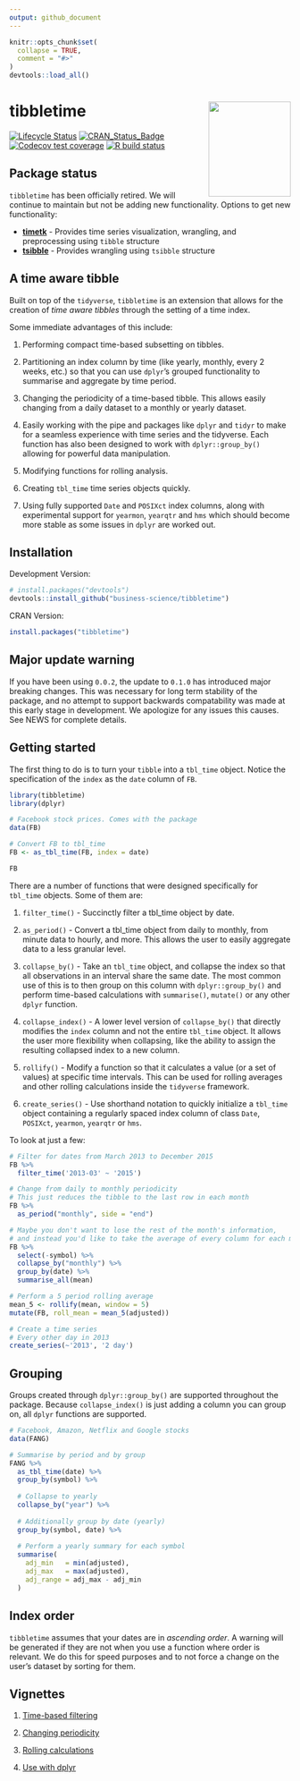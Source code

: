 ```yaml
---
output: github_document
---
```


<!-- README.md is generated from README.Rmd. Please edit that file -->

```r
knitr::opts_chunk$set(
  collapse = TRUE,
  comment = "#>"
)
devtools::load_all()
```

# tibbletime <img src="man/figures/tibbletime-logo.png" width="147" height="170" align="right" />

<!-- badges: start -->
[![Lifecycle Status](https://img.shields.io/badge/lifecycle-retired-orange.svg)](https://www.tidyverse.org/lifecycle/)
[![CRAN_Status_Badge](http://www.r-pkg.org/badges/version/tibbletime)](https://cran.r-project.org/package=tibbletime)
[![Codecov test coverage](https://codecov.io/gh/business-science/tibbletime/branch/master/graph/badge.svg)](https://codecov.io/gh/business-science/tibbletime?branch=master)
[![R build status](https://github.com/business-science/tibbletime/workflows/R-CMD-check/badge.svg)](https://github.com/business-science/tibbletime/actions)
<!-- badges: end -->

## Package status

`tibbletime` has been officially retired. We will continue to maintain but not be adding new functionality. Options to get new functionality:

- [__timetk__](https://business-science.github.io/timetk/index.html) - Provides time series visualization, wrangling, and preprocessing using `tibble` structure
- [__tsibble__](https://github.com/tidyverts/tsibble) - Provides wrangling using `tsibble` structure

## A time aware tibble

Built on top of the `tidyverse`, `tibbletime` is an extension
that allows for the creation of _time aware tibbles_ through the setting of 
a time index. 

Some immediate advantages of this include: 

1) Performing compact time-based subsetting on tibbles.

2) Partitioning an index column by time (like
yearly, monthly, every 2 weeks, etc.) so that you can use `dplyr`'s grouped
functionality to summarise and aggregate by time period.

3) Changing the periodicity of a time-based tibble. This allows easily changing 
from a daily dataset to a monthly or yearly dataset.

4) Easily working with the pipe and packages like `dplyr` and `tidyr` to make for a 
seamless experience with time series and the tidyverse. Each function has also 
been designed to work with `dplyr::group_by()` allowing for powerful data manipulation.

5) Modifying functions for rolling analysis.

6) Creating `tbl_time` time series objects quickly.

7) Using fully supported `Date` and `POSIXct` index columns, along with experimental 
support for `yearmon`, `yearqtr` and `hms` which should become more stable
as some issues in `dplyr` are worked out.

## Installation

Development Version:

``` r
# install.packages("devtools")
devtools::install_github("business-science/tibbletime")
```

CRAN Version: 

```r
install.packages("tibbletime")
```

## Major update warning

If you have been using `0.0.2`, the update to `0.1.0` has introduced 
major breaking changes. This was necessary for long term stability of the package,
and no attempt to support backwards compatability was made at this early 
stage in development. We apologize for any issues this causes.
See NEWS for complete details.

## Getting started

The first thing to do is to turn your `tibble` into a `tbl_time` object.
Notice the specification of the `index` as the `date` column of `FB`.

```r
library(tibbletime)
library(dplyr)

# Facebook stock prices. Comes with the package
data(FB)

# Convert FB to tbl_time
FB <- as_tbl_time(FB, index = date)

FB
```

There are a number of functions that were designed specifically for `tbl_time`
objects. Some of them are:

1) `filter_time()` - Succinctly filter a tbl_time object by date.

2) `as_period()` - Convert a tbl_time object from daily to monthly, 
from minute data to hourly, and more. This allows the user to easily 
aggregate data to a less granular level.

3) `collapse_by()` - Take an `tbl_time` object, and collapse the index so that all
observations in an interval share the same date. The most common use of this
is to then group on this column with `dplyr::group_by()` and perform 
time-based calculations with `summarise()`, `mutate()` or any other `dplyr`
function.

3) `collapse_index()` - A lower level version of `collapse_by()` that directly
modifies the `index` column and not the entire `tbl_time` object. It allows the
user more flexibility when collapsing, like the ability to assign the resulting
collapsed index to a new column.

5) `rollify()` - Modify a function so that it calculates a value 
(or a set of values) at specific time intervals. This can be used for rolling
averages and other rolling calculations inside the `tidyverse` framework.

6) `create_series()` - Use shorthand notation to quickly 
initialize a `tbl_time` object containing a regularly spaced index column 
of class `Date`, `POSIXct`, `yearmon`, `yearqtr` or `hms`.

To look at just a few:

```r
# Filter for dates from March 2013 to December 2015
FB %>% 
  filter_time('2013-03' ~ '2015')

# Change from daily to monthly periodicity
# This just reduces the tibble to the last row in each month
FB %>% 
  as_period("monthly", side = "end")

# Maybe you don't want to lose the rest of the month's information,
# and instead you'd like to take the average of every column for each month
FB %>%
  select(-symbol) %>%
  collapse_by("monthly") %>%
  group_by(date) %>%
  summarise_all(mean)

# Perform a 5 period rolling average
mean_5 <- rollify(mean, window = 5)
mutate(FB, roll_mean = mean_5(adjusted))

# Create a time series
# Every other day in 2013
create_series(~'2013', '2 day')
```

## Grouping

Groups created through `dplyr::group_by()` are supported throughout the package.
Because `collapse_index()` is just adding a column you can group on, all
`dplyr` functions are supported.

```r
# Facebook, Amazon, Netflix and Google stocks
data(FANG)

# Summarise by period and by group
FANG %>% 
  as_tbl_time(date) %>%
  group_by(symbol) %>%
  
  # Collapse to yearly
  collapse_by("year") %>%
  
  # Additionally group by date (yearly)
  group_by(symbol, date) %>%
  
  # Perform a yearly summary for each symbol
  summarise(
    adj_min   = min(adjusted),
    adj_max   = max(adjusted),
    adj_range = adj_max - adj_min
  )
```

## Index order

`tibbletime` assumes that your dates are in _ascending order_. A warning will
be generated if they are not when you use a function where order is relevant. We do
this for speed purposes and to not force a change on the user's dataset by sorting
for them.

## Vignettes

1) [Time-based filtering](https://business-science.github.io/tibbletime/articles/TT-01-time-based-filtering.html)

2) [Changing periodicity](https://business-science.github.io/tibbletime/articles/TT-02-changing-time-periods.html)

3) [Rolling calculations](https://business-science.github.io/tibbletime/articles/TT-03-rollify-for-rolling-analysis.html)

4) [Use with dplyr](https://business-science.github.io/tibbletime/articles/TT-04-use-with-dplyr.html)
